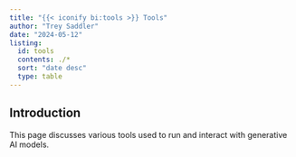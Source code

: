 ```yaml
---
title: "{{< iconify bi:tools >}} Tools"
author: "Trey Saddler"
date: "2024-05-12"
listing:
  id: tools
  contents: ./*
  sort: "date desc"
  type: table
---
```


## Introduction

This page discusses various tools used to run and interact with generative AI models.

::: {#tools}
:::
